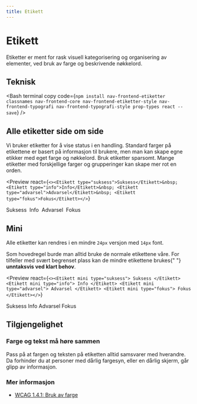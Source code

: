 ```yaml
---
title: Etikett
---
```


# Etikett

Etiketter er ment for rask visuell kategorisering og organisering av elementer, ved bruk av farge og beskrivende nøkkelord.

<TableOfContents />

## Teknisk

<Bash
  terminal
  copy
  code={`npm install nav-frontend-etiketter classnames nav-frontend-core nav-frontend-etiketter-style nav-frontend-typografi nav-frontend-typografi-style prop-types react --save`}
/>

<Npm packName="nav-frontend-etiketter" imports="Etikett" defaultExport />

## Alle etiketter side om side

Vi bruker etiketter for å vise status i en handling. Standard farger på etikettene er basert på
informasjon til brukere, men man kan skape egne etikker med eget farge og nøkkelord. Bruk etiketter
sparsomt. Mange etiketter med forskjellige farger og grupperinger kan skape mer rot en orden.

<Preview
  react={`<><Etikett type="suksess">Suksess</Etikett>&nbsp;
  <Etikett type="info">Info</Etikett>&nbsp;
  <Etikett type="advarsel">Advarsel</Etikett>&nbsp;
  <Etikett type="fokus">Fokus</Etikett></>`}
>
  <Etikett type="suksess">Suksess</Etikett>&nbsp;
  <Etikett type="info">Info</Etikett>&nbsp;
  <Etikett type="advarsel">Advarsel</Etikett>&nbsp;
  <Etikett type="fokus">Fokus</Etikett>
</Preview>

## Mini

Alle etiketter kan rendres i en mindre `24px` versjon med `14px` font.

<Alert variant="warning">
  Som hovedregel burde man alltid bruke de normale etikettene våre. For
  tilfeller med svært begrenset plass kan de mindre etikettene brukes{" "}
  <strong>unntaksvis ved klart behov</strong>.
</Alert>

<Preview
  react={`<><Etikett mini type="suksess">
    Suksess
  </Etikett>
  <Etikett mini type="info">
    Info
  </Etikett>
  <Etikett mini type="advarsel">
    Advarsel
  </Etikett>
  <Etikett mini type="fokus">
    Fokus
  </Etikett></>`}
>
  <Etikett mini type="suksess">
    Suksess
  </Etikett>
  <Etikett mini type="info">
    Info
  </Etikett>
  <Etikett mini type="advarsel">
    Advarsel
  </Etikett>
  <Etikett mini type="fokus">
    Fokus
  </Etikett>
</Preview>

## Tilgjengelighet

### Farge og tekst må høre sammen

Pass på at fargen og teksten på etiketten alltid samsvarer med hverandre. Da forhinder du at personer med dårlig fargesyn, eller en dårlig skjerm, går glipp av informasjon.

### Mer informasjon

- [WCAG 1.4.1: Bruk av farge](https://uu.difi.no/krav-og-regelverk/wcag-20-standarden/141-bruk-av-farge-niva)
